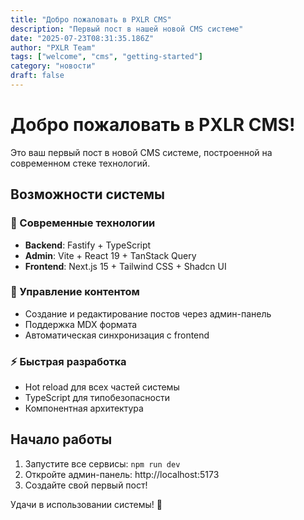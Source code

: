 ```yaml
---
title: "Добро пожаловать в PXLR CMS"
description: "Первый пост в нашей новой CMS системе"
date: "2025-07-23T08:31:35.186Z"
author: "PXLR Team"
tags: ["welcome", "cms", "getting-started"]
category: "новости"
draft: false
---
```



# Добро пожаловать в PXLR CMS!

Это ваш первый пост в новой CMS системе, построенной на современном стеке технологий.

## Возможности системы

### 🚀 Современные технологии
- **Backend**: Fastify + TypeScript
- **Admin**: Vite + React 19 + TanStack Query  
- **Frontend**: Next.js 15 + Tailwind CSS + Shadcn UI

### 📝 Управление контентом
- Создание и редактирование постов через админ-панель
- Поддержка MDX формата
- Автоматическая синхронизация с frontend

### ⚡ Быстрая разработка
- Hot reload для всех частей системы
- TypeScript для типобезопасности
- Компонентная архитектура

## Начало работы

1. Запустите все сервисы: `npm run dev`
2. Откройте админ-панель: http://localhost:5173
3. Создайте свой первый пост!

Удачи в использовании системы! 🎉 